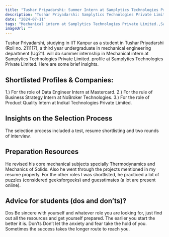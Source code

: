 ```yaml
---
title: "Tushar Priyadarshi: Summer Intern at Samplytics Technologies Private Limited"
description: "Tushar Priyadarshi: Samplytics Technologies Private Limited(Mechanical intern at Samplytics Technologies Private Limited.)"
date: "2024-07-11"
tags: "Mechanical intern at Samplytics Technologies Private Limited.,Samplytics Technologies Private Limited,Internship"
imageUrl: ""
---
```


Tushar Priyadarshi, studying in IIT Kanpur as a  student in Tushar Priyadarshi (Roll no. 211117), a third year undergraduate in mechanical engineering department (Ug21). will do
 summer internship in Mechanical intern at Samplytics Technologies Private Limited. profile at Samplytics Technologies Private Limited. Here are some brief
insights.

## Shortlisted Profiles & Companies:
1.) For the role of Data Engineer Intern at Mastercard. 2.) For the rule of Business Strategy Intern at NoBroker Technologies. 3.) For the role of Product Quality Intern at Indkal Technologies Private Limited.

## Insights on the Selection Process
The selection process included a test, resume shortlisting and two rounds of interview.

##  Preparation Resources
He revised his core mechanical subjects specially Thermodynamics and Mechanics of Solids. Also he went through the projects mentioned in my resume properly. For the other roles I was shortlisted, he practiced a lot of puzzles (considered geeksforgeeks) and guesstimates (a lot are present online).

## Advice for students (dos and don’ts)? 
Dos Be sincere with yourself and whatever role you are looking for, just find out all the resources and get yourself prepared. The earlier you start the better it is. Don’ts Don’t let the anxiety and fear take the hold of you. Sometimes the success takes the longer route to reach you.

